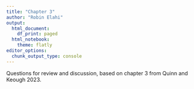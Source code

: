 ```yaml
---
title: "Chapter 3"
author: "Robin Elahi"
output:
  html_document:
    df_print: paged
  html_notebook:
    theme: flatly
editor_options:
  chunk_output_type: console
---
```


Questions for review and discussion, based on chapter 3 from Quinn and Keough 2023.
